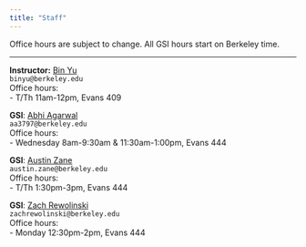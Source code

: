 ```yaml
---
title: "Staff"
---
```



Office hours are subject to change. All GSI hours start on Berkeley time.

-----

::: {.grid}

::: {.g-col-4}
**Instructor:** <a href="https://binyu.stat.berkeley.edu/" target='_blank'>Bin Yu</a><br>
`binyu@berkeley.edu`<br>
Office hours: <br>
- T/Th 11am-12pm, Evans 409
:::

::: {.g-col-4}
**GSI**: <a href="https://aagarwal1996.github.io/" target="_blank">Abhi Agarwal</a><br>
`aa3797@berkeley.edu`<br>
Office hours:<br>
- Wednesday 8am-9:30am & 11:30am-1:00pm, Evans 444
:::

::: {.g-col-4}
**GSI**: <a href="https://austinvzane.com/" target="_blank">Austin Zane</a><br>
`austin.zane@berkeley.edu`<br>
Office hours:<br>
- T/Th 1:30pm-3pm, Evans 444
:::

::: {.g-col-4}
**GSI**: <a href="https://www.zachrewolinski.com/" target="_blank">Zach Rewolinski</a><br>
`zachrewolinski@berkeley.edu`<br>
Office hours:<br>
- Monday 12:30pm-2pm, Evans 444<br>
:::

:::

